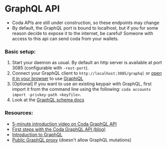 
# GraphQL API


<Alert kind="warning">

- Coda APIs are still under construction, so these endpoints may change
- By default, the GraphQL port is bound to localhost, but if you for some reason decide to expose it to the internet, be careful! Someone with access to this api can send coda from your wallets.

</Alert>

### Basic setup:

1. Start your daemon as usual. By default an http server is available at port 3085 (configurable with `-rest-port`).
2. Connect your GraphQL client to `http://localhost:3085/graphql` or [open it in your browser](http://localhost:3085/graphql) to use [GraphiQL](https://github.com/graphql/graphiql)
3. [Optional] If you want to use an existing keypair with GraphQL, first import it from the command line using the following: `coda accounts import -privkey-path <keyfile>`.
4. Look at the <a href="/graphql-docs" target="_blank">GraphQL schema docs</a>

### Resources:

- [5-minute introduction video on Coda GraphQL API](http://bit.ly/GraphQLAPIin5)
- [First steps with the Coda GraphQL API (blog)](https://garethtdavies.com/crypto/first-steps-with-coda-graphql-api.html)
- [Introduction to GraphQL](https://graphql.org/learn/)
- [Public GraphQL proxy](http://graphql.o1test.net/graphql) (doesn't allow GraphQL mutations)
